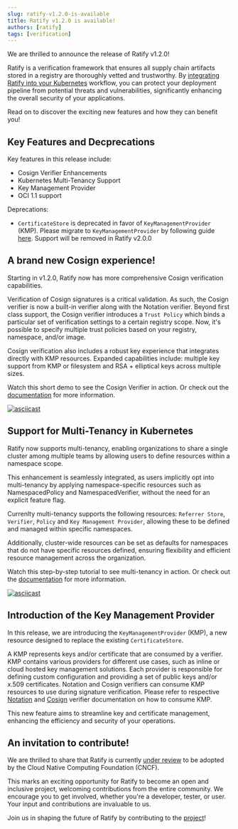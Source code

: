 ```yaml
---
slug: ratify-v1.2.0-is-available
title: Ratify v1.2.0 is available! 
authors: [ratify]
tags: [verification]
---
```


We are thrilled to announce the release of Ratify v1.2.0! 

Ratify is a verification framework that ensures all supply chain artifacts stored in a registry are thoroughly vetted and trustworthy. By [integrating Ratify into your Kubernetes](https://notaryproject.dev/blog/2023/announcing-major-release/#integration-with-admission-controller-for-kubernetes-usage) workflow, you can protect your deployment pipeline from potential threats and vulnerabilities, significantly enhancing the overall security of your applications.

Read on to discover the exciting new features and how they can benefit you!

## Key Features and Decprecations

Key features in this release include:
- Cosign Verifier Enhancements 
- Kubernetes Multi-Tenancy Support
- Key Management Provider
- OCI 1.1 support

Deprecations:
- `CertificateStore` is deprecated in favor of `KeyManagementProvider` (KMP). Please migrate to `KeyManagementProvider` by following guide [here](https://ratify.dev/docs/reference/custom%20resources/key-management-providers#migrating-from-certificatestore-to-kmp). Support will be removed in Ratify v2.0.0

## A brand new Cosign experience! 

Starting in v1.2.0, Ratify now has more comprehensive Cosign verification capabilities. 

Verification of Cosign signatures is a critical validation. As such, the Cosign verifier is now a built-in verifier along with the Notation verifier. Beyond first class support, the Cosign verifier introduces a `Trust Policy` which binds a particular set of verification settings to a certain registry scope. Now, it's possible to specify multiple trust policies based on your registry, namespace, and/or image. 

Cosign verification also includes a robust key experience that integrates directly with KMP resources. Expanded capabilities include: multiple key support from KMP or filesystem and RSA + elliptical keys across multiple sizes.

Watch this short demo to see the Cosign Verifier in action. Or check out the [documentation](https://ratify.dev/docs/reference/verifiers/cosign) for more information.

[![asciicast](https://asciinema.org/a/658139.svg)](https://asciinema.org/a/658139)

## Support for Multi-Tenancy in Kubernetes

Ratify now supports multi-tenancy, enabling organizations to share a single cluster among multiple teams by allowing users to define resources within a namespace scope. 

This enhancement is seamlessly integrated, as users implicitly opt into multi-tenancy by applying namespace-specific resources such as NamespacedPolicy and NamespacedVerifier, without the need for an explicit feature flag.

Currenlty multi-tenancy supports the following resources: `Referrer Store`, `Verifier`, `Policy` and `Key Management Provider`, allowing these to be defined and managed within specific namespaces.

Additionally, cluster-wide resources can be set as defaults for namespaces that do not have specific resources defined, ensuring flexibility and efficient resource management across the organization.

Watch this step-by-step tutorial to see multi-tenancy in action. Or check out the [documentation](https://ratify.dev/docs/reference/multi-tenancy) for more information.

[![asciicast](https://asciinema.org/a/PO8RPcuZ2qyShif80c55WQipj.svg)](https://asciinema.org/a/PO8RPcuZ2qyShif80c55WQipj)

## Introduction of the Key Management Provider

In this release, we are introducing the `KeyManagementProvider` (KMP), a new resource designed to replace the existing `CertificateStore`. 

A KMP represents keys and/or certificate that are consumed by a verifier. KMP contains various providers for different use cases, such as inline or cloud hosted key management solutions. Each provider is responsible for defining custom configuration and providing a set of public keys and/or x.509 certificates. Notation and Cosign verifiers can consume KMP resources to use during signature verification. Please refer to respective [Notation](https://ratify.dev/docs/plugins/verifier/notation) and [Cosign](https://ratify.dev/docs/plugins/verifier/cosign) verifier documentation on how to consume KMP.

This new feature aims to streamline key and certificate management, enhancing the efficiency and security of your operations.

## An invitation to contribute!

We are thrilled to share that Ratify is currently [under review](https://github.com/cncf/sandbox/issues/96) to be adopted by the Cloud Native Computing Foundation (CNCF). 

This marks an exciting opportunity for Ratify to become an open and inclusive project, welcoming contributions from the entire community. We encourage you to get involved, whether you're a developer, tester, or user. Your input and contributions are invaluable to us.

Join us in shaping the future of Ratify by contributing to the [project](https://github.com/deislabs/ratify/blob/dev/CONTRIBUTING.md)!
